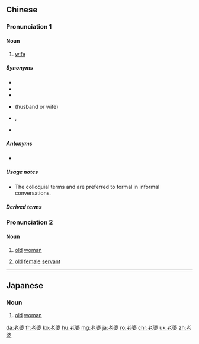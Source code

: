 ==Chinese==
{{zh-forms}}

===Pronunciation 1===
{{zh-pron
|m=lǎopo
|c=lou5 po4
|mn=xm:lāu-pô/qz,zz:láu-pô/twd:láu-phó
|cat=n
}}

====Noun====
{{zh-noun}}

# {{lb|zh|colloquial}} [[wife]]
#: {{zh-x|我 給 我 老婆{po} 一 個 飛吻。|I blew a kiss to my '''wife'''.}}

=====Synonyms=====
* {{zh-l|妻子}}
* {{zh-l|太太}}
* {{zh-l|夫人}}
* {{qualifier|Mainland}} {{zh-l|愛人}} (husband or wife)
* {{qualifier|archaic}} {{zh-l|內人}}, {{zh-l|娘子}}
* {{qualifier|Min Nan}} {{zh-l|某}}

=====Antonyms=====
* {{zh-l|老公}}

=====Usage notes=====
* The colloquial terms {{zh-l|老公}} and {{zh-l|老婆}} are preferred to formal in informal conversations.

=====Derived terms=====
{{zh-der|怕老婆}}

===Pronunciation 2===
{{zh-pron
|m=lǎopó
|c=lou5 po4
|mn=xm,zz,tw:lāu-pô/qz:lǎu-pô
|cat=n
}}

====Noun====
{{zh-noun}}

# {{lb|zh|literary}} [[old]] [[woman]]
# {{lb|zh|literary}} [[old]] [[female]] [[servant]]

{{zh-cat|Family|Intermediate}}

----

==Japanese==
{{ja-kanjitab|ろう|ば|yomi=on}}

===Noun===
{{ja-noun|ろうば}}

# [[old]] [[woman]]

[[da:老婆]]
[[fr:老婆]]
[[ko:老婆]]
[[hu:老婆]]
[[mg:老婆]]
[[ja:老婆]]
[[ro:老婆]]
[[chr:老婆]]
[[uk:老婆]]
[[zh:老婆]]